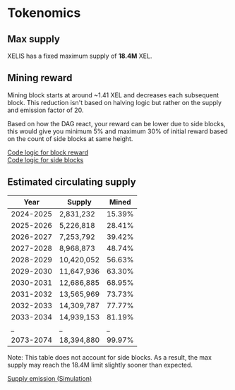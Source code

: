 # Tokenomics

## Max supply

XELIS has a fixed maximum supply of **18.4M** XEL.

## Mining reward

Mining block starts at around ~1.41 XEL and decreases each subsequent block. 
This reduction isn't based on halving logic but rather on the supply and emission factor of 20.

Based on how the DAG react, your reward can be lower due to side blocks, this would give you minimum 5% and maximum 30% of initial reward based on the count of side blocks at same height.

[Code logic for block reward](https://github.com/xelis-project/xelis-blockchain/blob/12afc7725522bf31caaac54f4d08d7a962cc0ade/xelis_daemon/src/core/blockchain.rs#L2622)  
[Code logic for side blocks](https://github.com/xelis-project/xelis-blockchain/blob/12afc7725522bf31caaac54f4d08d7a962cc0ade/xelis_daemon/src/core/blockchain.rs#L2606)

## Estimated circulating supply

| Year      | Supply     | Mined  |
|-----------|------------|--------|
| 2024-2025 | 2,831,232  | 15.39% |
| 2025-2026 | 5,226,818  | 28.41% |
| 2026-2027 | 7,253,792  | 39.42% |
| 2027-2028 | 8,968,873  | 48.74% |
| 2028-2029 | 10,420,052 | 56.63% |
| 2029-2030 | 11,647,936 | 63.30% |
| 2030-2031 | 12,686,885 | 68.95% |
| 2031-2032 | 13,565,969 | 73.73% |
| 2032-2033 | 14,309,787 | 77.77% |
| 2033-2034 | 14,939,153 | 81.19% |
| _         | _          | _      |
| 2073-2074 | 18,394,880 | 99.97% |

Note: This table does not account for side blocks. As a result, the max supply may reach the 18.4M limit slightly sooner than expected.

[Supply emission (Simulation)](https://stats.xelis.io/views/supply_emission)